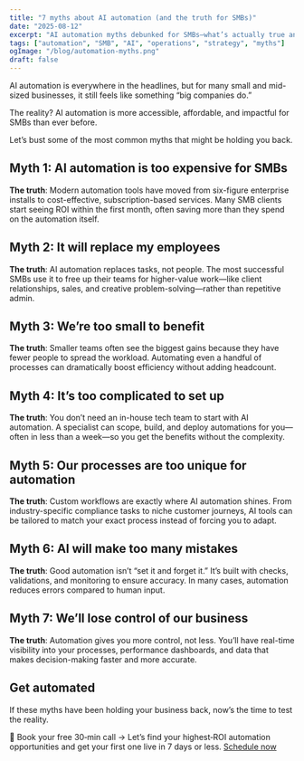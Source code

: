 ```yaml
---
title: "7 myths about AI automation (and the truth for SMBs)"
date: "2025-08-12"
excerpt: "AI automation myths debunked for SMBs—what’s actually true and where the ROI comes from."
tags: ["automation", "SMB", "AI", "operations", "strategy", "myths"]
ogImage: "/blog/automation-myths.png"
draft: false
---
```


AI automation is everywhere in the headlines, but for many small and mid-sized businesses, it still feels like something “big companies do.”

The reality? AI automation is more accessible, affordable, and impactful for SMBs than ever before.

Let’s bust some of the most common myths that might be holding you back.

## Myth 1: AI automation is too expensive for SMBs

**The truth**: Modern automation tools have moved from six-figure enterprise installs to cost-effective, subscription-based services. Many SMB clients start seeing ROI within the first month, often saving more than they spend on the automation itself.

## Myth 2: It will replace my employees

**The truth**: AI automation replaces tasks, not people. The most successful SMBs use it to free up their teams for higher-value work—like client relationships, sales, and creative problem-solving—rather than repetitive admin.

## Myth 3: We’re too small to benefit

**The truth**: Smaller teams often see the biggest gains because they have fewer people to spread the workload. Automating even a handful of processes can dramatically boost efficiency without adding headcount.

## Myth 4: It’s too complicated to set up

**The truth**: You don’t need an in-house tech team to start with AI automation. A specialist can scope, build, and deploy automations for you—often in less than a week—so you get the benefits without the complexity.

## Myth 5: Our processes are too unique for automation

**The truth**: Custom workflows are exactly where AI automation shines. From industry-specific compliance tasks to niche customer journeys, AI tools can be tailored to match your exact process instead of forcing you to adapt.

## Myth 6: AI will make too many mistakes

**The truth**: Good automation isn’t “set it and forget it.” It’s built with checks, validations, and monitoring to ensure accuracy. In many cases, automation reduces errors compared to human input.

## Myth 7: We’ll lose control of our business

**The truth**: Automation gives you more control, not less. You’ll have real-time visibility into your processes, performance dashboards, and data that makes decision-making faster and more accurate.

## Get automated

If these myths have been holding your business back, now’s the time to test the reality.

📅 Book your free 30‑min call → Let’s find your highest‑ROI automation opportunities and get your first one live in 7 days or less. [Schedule now](/book)

